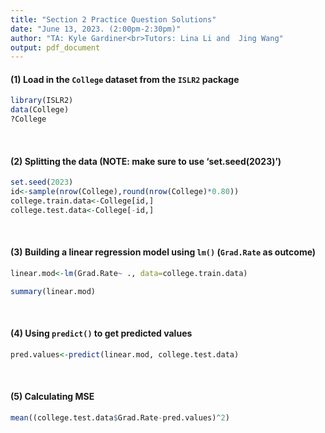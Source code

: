 ---
title: "Section 2 Practice Question Solutions"
date: "June 13, 2023. (2:00pm-2:30pm)"
author: "TA: Kyle Gardiner<br>Tutors: Lina Li and  Jing Wang"
output: pdf_document
---


#### $(1)$ Load in the `College` dataset from the `ISLR2` package
```{r}
library(ISLR2)
data(College)
?College
```
\

#### $(2)$ Splitting the data (NOTE: make sure to use 'set.seed(2023)')
```{r}
set.seed(2023) 
id<-sample(nrow(College),round(nrow(College)*0.80)) 
college.train.data<-College[id,] 
college.test.data<-College[-id,]
```
\

#### $(3)$ Building a linear regression model using `lm()` (`Grad.Rate` as outcome)
```{r}
linear.mod<-lm(Grad.Rate~ ., data=college.train.data)

summary(linear.mod)
```
\

#### $(4)$ Using `predict()` to get predicted values
```{r}
pred.values<-predict(linear.mod, college.test.data)
```
\

#### $(5)$ Calculating MSE
```{r}
mean((college.test.data$Grad.Rate-pred.values)^2)
```
